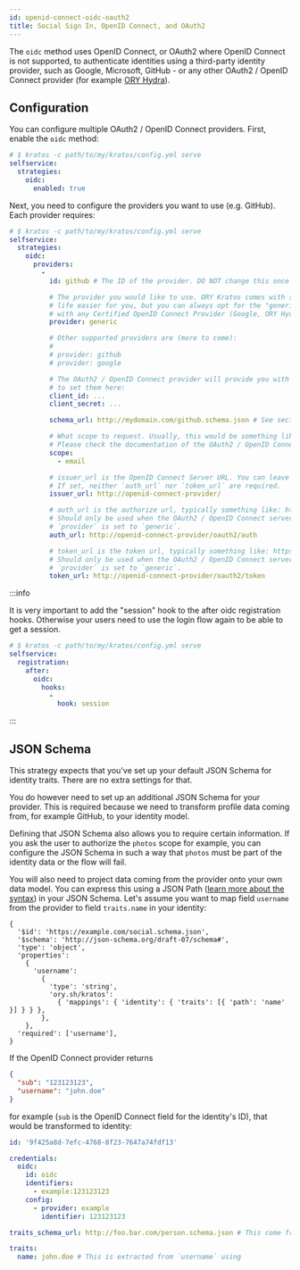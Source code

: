 ```yaml
---
id: openid-connect-oidc-oauth2
title: Social Sign In, OpenID Connect, and OAuth2
---
```


The `oidc` method uses OpenID Connect, or OAuth2 where OpenID Connect is not
supported, to authenticate identities using a third-party identity provider,
such as Google, Microsoft, GitHub - or any other OAuth2 / OpenID Connect
provider (for example [ORY Hydra](https://www.ory.sh/hydra)).

## Configuration

You can configure multiple OAuth2 / OpenID Connect providers. First, enable the
`oidc` method:

```yaml title="path/to/my/kratos/config.yml"
# $ kratos -c path/to/my/kratos/config.yml serve
selfservice:
  strategies:
    oidc:
      enabled: true
```

Next, you need to configure the providers you want to use (e.g. GitHub). Each
provider requires:

```yaml title="path/to/my/kratos/config.yml"
# $ kratos -c path/to/my/kratos/config.yml serve
selfservice:
  strategies:
    oidc:
      providers:
        -
          id: github # The ID of the provider. DO NOT change this once this is in use.

          # The provider you would like to use. ORY Kratos comes with some predefined providers to make
          # life easier for you, but you can always opt for the "generic" provider, which works
          # with any Certified OpenID Connect Provider (Google, ORY Hydra, ...):
          provider: generic

          # Other supported providers are (more to come):
          #
          # provider: github
          # provider: google

          # The OAuth2 / OpenID Connect provider will provide you with a OAuth2 Client ID and Client Secret. You need
          # to set them here:
          client_id: ...
          client_secret: ...

          schema_url: http://mydomain.com/github.schema.json # See section "Schema"

          # What scope to request. Usually, this would be something like "profile" or "email".
          # Please check the documentation of the OAuth2 / OpenID Connect provider to see what's allowed here.
          scope:
            - email

          # issuer_url is the OpenID Connect Server URL. You can leave this empty if `provider` is not set to `generic`.
          # If set, neither `auth_url` nor `token_url` are required.
          issuer_url: http://openid-connect-provider/

          # auth_url is the authorize url, typically something like: https://example.org/oauth2/auth
          # Should only be used when the OAuth2 / OpenID Connect server is not supporting OpenID Connect Discovery and when
          # `provider` is set to `generic`.
          auth_url: http://openid-connect-provider/oauth2/auth

          # token_url is the token url, typically something like: https://example.org/oauth2/token
          # Should only be used when the OAuth2 / OpenID Connect server is not supporting OpenID Connect Discovery and when
          # `provider` is set to `generic`.
          token_url: http://openid-connect-provider/oauth2/token
```

:::info

It is very important to add the "session" hook to the after oidc registration hooks. Otherwise your users need to
use the login flow again to be able to get a session.

```yaml title="path/to/my/kratos/config.yml"
# $ kratos -c path/to/my/kratos/config.yml serve
selfservice:
  registration:
    after:
      oidc:
        hooks:
          -
            hook: session
```

:::

## JSON Schema

This strategy expects that you've set up your default JSON Schema for identity
traits. There are no extra settings for that.

You do however need to set up an additional JSON Schema for your provider. This
is required because we need to transform profile data coming from, for example
GitHub, to your identity model.

Defining that JSON Schema also allows you to require certain information. If you
ask the user to authorize the `photos` scope for example, you can configure the
JSON Schema in such a way that `photos` must be part of the identity data or the
flow will fail.

You will also need to project data coming from the provider onto your own data
model. You can express this using a JSON Path
([learn more about the syntax](../reference/json-schema-json-paths.md)) in your
JSON Schema. Let's assume you want to map field `username` from the provider to
field `traits.name` in your identity:

```json5
{
  '$id': 'https://example.com/social.schema.json',
  '$schema': 'http://json-schema.org/draft-07/schema#',
  'type': 'object',
  'properties':
    {
      'username':
        {
          'type': 'string',
          'ory.sh/kratos':
            { 'mappings': { 'identity': { 'traits': [{ 'path': 'name' }] } } },
        },
    },
  'required': ['username'],
}
```

If the OpenID Connect provider returns

```json
{
  "sub": "123123123",
  "username": "john.doe"
}
```

for example (`sub` is the OpenID Connect field for the identity's ID), that
would be transformed to identity:

```yaml
id: '9f425a8d-7efc-4768-8f23-7647a74fdf13'

credentials:
  oidc:
    id: oidc
    identifiers:
      - example:123123123
    config:
      - provider: example
        identifier: 123123123

traits_schema_url: http://foo.bar.com/person.schema.json # This come from the default identity schema url.

traits:
  name: john.doe # This is extracted from `username` using
```
